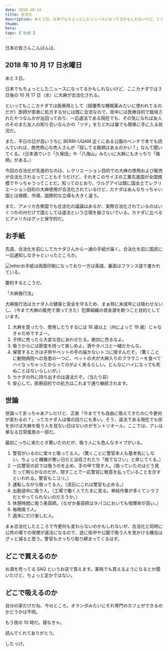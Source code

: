```yaml
---
date: 2018-10-14
title: 合法化
description: あと３日。日本でもちょっとしたニュースになってるかもしれないけど、ここカナダでは３日後の10月17日（水）に大麻が合法化される。
thumb:
hero:
tags: ['社会']
---
```


日本の皆さんこんばんは、

## 2018 年 10 月 17 日水曜日

あと３日。

日本でもちょっとしたニュースになってるかもしれないけど、ここカナダでは３日後の 10 月 17 日（水）に大麻が合法化される。

といってもここカナダでは医療用として（超優秀な睡眠薬みたいに使われてるのだが）医師が患者に処方する分には既に合法なので、街中には医療目的で栽培されたやつなんかが出回っており、一応違法である現在でも、その気になれば友人のそのまた友人の知り合いなんかの「ツテ」をたどれば誰でも簡単に手に入る状況だ。

また、平日の日が高いうちに BERRI-UQAM 近くにある公園のベンチで本でも読んでいれば、商売熱心な売人さんが「探してる銘柄はあるのかい？」なんて聞いてくる。（日本酒でいう「久保田」や「八海山」みたいに大麻にもきっちり「銘柄」がある。）

今回の合法化が先進的なのは、レクリエーション目的での大麻の使用および販売が合法化されるってこともそうだけど、それをこのサイズの工業先進国が全国規模でやっちゃうってことだ。知ってのとおり、ウルグアイは既に国全土でレクリエーション目的の大麻使用が合法化されているけど、カナダはあんなちっちゃい国とは規模、市場、国際的な立場も大きく違う。

また、アメリカ合衆国でも合法化の議論はあるが、実際合法化されているのはいくつかの州だけで国としては違法という立場を崩さないでいる。カナダに比べるとアメリカはグッと保守的だ。

## お手紙

先週、合法化を前にしてカナダさんから一通の手紙が届く。合法化を前に国民に一応通知しなきゃといったところか。

![letter](../images/legalization/letter.jpg)お手紙は両面印刷になっており一方は英語、裏面はフランス語で書かれている。

要約するとこうだ。

「大麻施行法」

大麻施行法はカナダ人の健康と安全を守るため、まぁ特に未成年には吸わせないし、（今まで大麻の販売で潤ってきた）犯罪組織の資金源を断つこと目的としています。

1.  大麻を買ったり、使用したりするには 18 歳以上（州によって 19 歳）じゃなきゃだめですよー。
2.  子供に売ったら大変な目にあわせたる。絶対に売るなよ。
3.  吸うからには節度を持って楽しめよ。酒やタバコと一緒だかんな。
4.  保管するときは子供やペットの手の届かないトコに隠すんだぞ。（驚くことに動物病院への急患の一つに、ペットの犬が大麻入りのブラウニーを食べてハイなっちゃったからってのがよく来るらしい。どんなにハイになっても死ぬことはないらしいが。）
5.  カナダの外に持ち出すのは違法だぞ。（当たり前）
6.  安心して。医療目的での処方はこれまで通り継続されます。

## 世論

世論って言っちゃあアレだけど、正直「今まででも自由に吸えてきたのに今更何が変わるの？」ってカナダ人は僕の回りにも多い。そう、違法である現在でも街を歩けば大麻を吸う人を見ない日はないのがモントリオール。ここでは、アレは単なる日常風景の一部だ。

最初こっちに来たとき驚いたのだが、吸う人にも色んなタイプがいる。

1.  警官がいるのに堂々と吸ってる人。（驚くことに警官本人も基本気にしない。ちょっと機嫌が悪い日だと没収されたり「捨てなさい」と命じてくる。）
2.  一応警官の前では吸うのを止め、手の甲で隠す人。（吸っていたのはどう見たって明らかなのだが、隠すことで一応警官に敬意を払っていることを示すといわれる。警官もニコリ。）
3.  運転しながら吸ってる人。（流石にこれは警官も止める。）
4.  出勤途中に吸う人。（工場で働く人でたまに見る。単純作業が多くてシラフだとやってられないのだろうか。）
5.  休憩時間に吸う美容師。（なぜか美容師はタバコにおいても喫煙率が高い。）
6.  毎晩吸う人。
7.  週末にだけ楽しむ人。

まぁ合法化したところで今更何も変わらないのかもしれないが、合法化と同時に公共の場での喫煙が違法になるので、逆に街中や公園で吸う人を見かける機会はグッと減ると思う。警官もきっちり取り締まってくるはず。

## どこで買えるのか

お酒を売ってる SAQ というお店で買えます。薬局でも買えるようになるとか聞いたけど、ちょっと定かではない。

## どこで吸えるのか

自分の家だけだね、今のところ。オランダみたいにそれ専門のカフェができるのかどうかは不明。

もう夜の 10 時だ。寝なきゃ。

読んでくれてありがとう。

したっけ。
